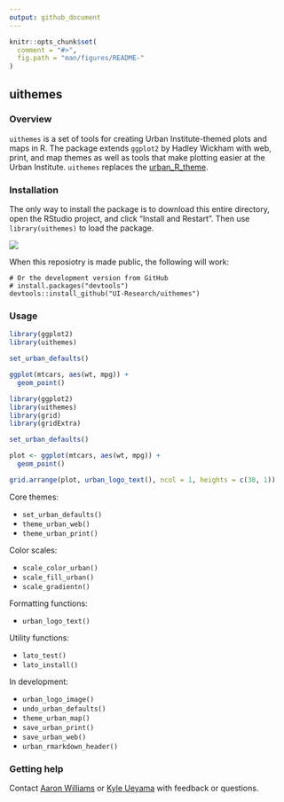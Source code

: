 ```yaml
---
output: github_document
---
```


<!-- README.md is generated from README.Rmd. Please edit that file -->

```r
knitr::opts_chunk$set(
  comment = "#>",
  fig.path = "man/figures/README-"
)
```

## uithemes

### Overview

`uithemes` is a set of tools for creating Urban Institute-themed plots and maps in R. The package extends `ggplot2` by Hadley Wickham with web, print, and map themes as well as tools that make plotting easier at the Urban Institute. `uithemes` replaces the [urban_R_theme](https://github.com/UrbanInstitute/urban_R_theme).

### Installation

The only way to install the package is to download this entire directory, open the RStudio project, and click "Install and Restart". Then use `library(uithemes)` to load the package.

![](man/figures/install-and-restart.png)

When this reposiotry is made public, the following will work:

```
# Or the development version from GitHub
# install.packages("devtools")
devtools::install_github("UI-Research/uithemes")
```

### Usage


```r
library(ggplot2)
library(uithemes)

set_urban_defaults()

ggplot(mtcars, aes(wt, mpg)) +
  geom_point()
```

```r
library(ggplot2)
library(uithemes)
library(grid)
library(gridExtra)

set_urban_defaults()

plot <- ggplot(mtcars, aes(wt, mpg)) +
  geom_point()

grid.arrange(plot, urban_logo_text(), ncol = 1, heights = c(30, 1))

```

Core themes:

* `set_urban_defaults()`
* `theme_urban_web()`
* `theme_urban_print()`

Color scales:

* `scale_color_urban()`
* `scale_fill_urban()`
* `scale_gradientn()`

Formatting functions:

* `urban_logo_text()`

Utility functions:

* `lato_test()`
* `lato_install()`

In development:

* `urban_logo_image()`
* `undo_urban_defaults()`
* `theme_urban_map()`
* `save_urban_print()`
* `save_urban_web()`
* `urban_rmarkdown_header()`

### Getting help

Contact [Aaron Williams](awilliams@urban.org) or [Kyle Ueyama](kueyama@urban.org) with feedback or questions. 
